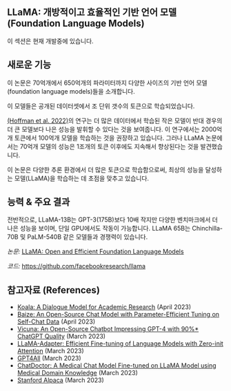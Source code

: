 ## LLaMA: 개방적이고 효율적인 기반 언어 모델(Foundation Language Models)

<Callout emoji="⚠️">
  이 섹션은 현재 개발중에 있습니다.
</Callout>




## 새로운 기능

이 논문은 70억개에서 650억개의 파라미터까지 다양한 사이즈의 기반 언어 모델(foundation language models)들을 소개합니다.

이 모델들은 공개된 데이터셋에서 조 단위 갯수의 토큰으로 학습되었습니다.

[(Hoffman et al. 2022)](https://arxiv.org/abs/2203.15556)의 연구는 더 많은 데이터에서 학습된 작은 모델이 반대 경우의 더 큰 모델보다 나은 성능을 발휘할 수 있다는 것을 보여줍니다. 이 연구에서는 2000억개 토큰에서 100억개 모델을 학습하는 것을 권장하고 있습니다. 그러나 LLaMA 논문에서는 70억개 모델의 성능은 1조개의 토큰 이후에도 지속해서 향상된다는 것을 발견했습니다.

<Screenshot src={LLAMA1} alt="LLAMA1" />

이 논문은 다양한 추론 환경에서 더 많은 토큰으로 학습함으로써, 최상의 성능을 달성하는 모델(LLaMA)을 학습하는 데 초점을 맞추고 있습니다.

## 능력 & 주요 결과

전반적으로, LLaMA-13B는 GPT-3(175B)보다 10배 작지만 다양한 벤치마크에서 더 나은 성능을 보이며, 단일 GPU에서도 작동이 가능합니다. LLaMA 65B는 Chinchilla-70B 및 PaLM-540B 같은 모델들과 경쟁력이 있습니다.

*논문:* [LLaMA: Open and Efficient Foundation Language Models](https://arxiv.org/abs/2302.13971)

*코드:* https://github.com/facebookresearch/llama

## 참고자료 (References)

- [Koala: A Dialogue Model for Academic Research](https://bair.berkeley.edu/blog/2023/04/03/koala/) (April 2023)
- [Baize: An Open-Source Chat Model with Parameter-Efficient Tuning on Self-Chat Data](https://arxiv.org/abs/2304.01196) (April 2023)
- [Vicuna: An Open-Source Chatbot Impressing GPT-4 with 90%* ChatGPT Quality](https://vicuna.lmsys.org/) (March 2023)
- [LLaMA-Adapter: Efficient Fine-tuning of Language Models with Zero-init Attention](https://arxiv.org/abs/2303.16199) (March 2023)
- [GPT4All](https://github.com/nomic-ai/gpt4all) (March 2023)
- [ChatDoctor: A Medical Chat Model Fine-tuned on LLaMA Model using Medical Domain Knowledge](https://arxiv.org/abs/2303.14070) (March 2023)
- [Stanford Alpaca](https://github.com/tatsu-lab/stanford_alpaca) (March 2023)